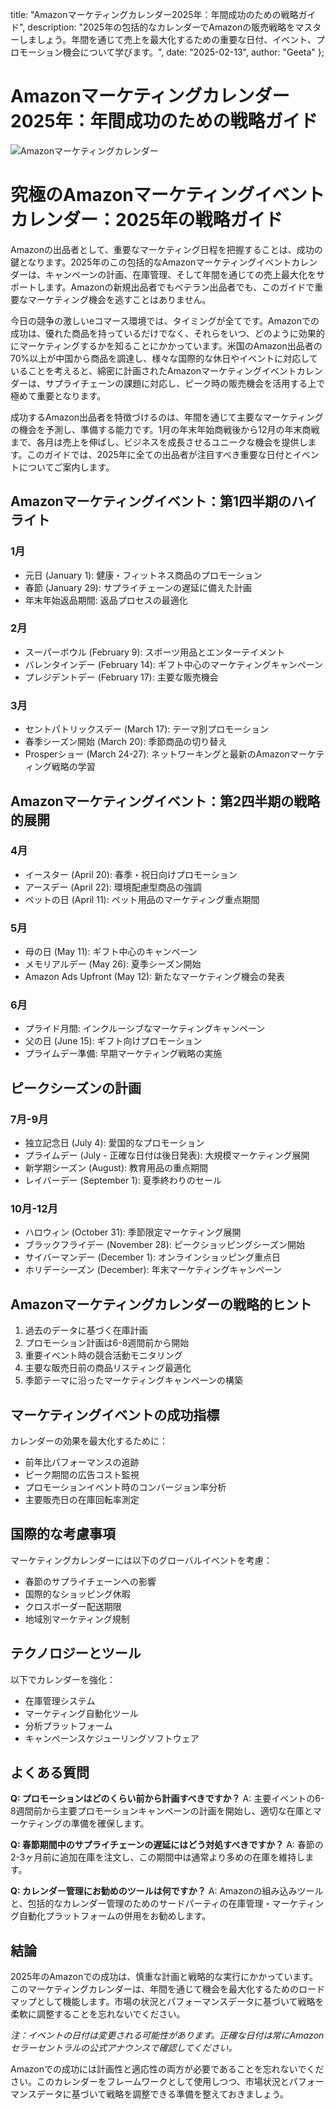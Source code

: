   title: "Amazonマーケティングカレンダー2025年：年間成功のための戦略ガイド",
  description: "2025年の包括的なカレンダーでAmazonの販売戦略をマスターしましょう。年間を通じて売上を最大化するための重要な日付、イベント、プロモーション機会について学びます。",
  date: "2025-02-13",
  author: "Geeta"
};

# Amazonマーケティングカレンダー2025年：年間成功のための戦略ガイド

![Amazonマーケティングカレンダー](/images/blog/amazon-marketing-calendar.jpeg)

# 究極のAmazonマーケティングイベントカレンダー：2025年の戦略ガイド

Amazonの出品者として、重要なマーケティング日程を把握することは、成功の鍵となります。2025年のこの包括的なAmazonマーケティングイベントカレンダーは、キャンペーンの計画、在庫管理、そして年間を通じての売上最大化をサポートします。Amazonの新規出品者でもベテラン出品者でも、このガイドで重要なマーケティング機会を逃すことはありません。

今日の競争の激しいeコマース環境では、タイミングが全てです。Amazonでの成功は、優れた商品を持っているだけでなく、それらをいつ、どのように効果的にマーケティングするかを知ることにかかっています。米国のAmazon出品者の70%以上が中国から商品を調達し、様々な国際的な休日やイベントに対応していることを考えると、綿密に計画されたAmazonマーケティングイベントカレンダーは、サプライチェーンの課題に対応し、ピーク時の販売機会を活用する上で極めて重要となります。

成功するAmazon出品者を特徴づけるのは、年間を通じて主要なマーケティングの機会を予測し、準備する能力です。1月の年末年始商戦後から12月の年末商戦まで、各月は売上を伸ばし、ビジネスを成長させるユニークな機会を提供します。このガイドでは、2025年に全ての出品者が注目すべき重要な日付とイベントについてご案内します。

## Amazonマーケティングイベント：第1四半期のハイライト

### 1月
- 元日 (January 1): 健康・フィットネス商品のプロモーション
- 春節 (January 29): サプライチェーンの遅延に備えた計画
- 年末年始返品期間: 返品プロセスの最適化

### 2月
- スーパーボウル (February 9): スポーツ用品とエンターテイメント
- バレンタインデー (February 14): ギフト中心のマーケティングキャンペーン
- プレジデントデー (February 17): 主要な販売機会

### 3月
- セントパトリックスデー (March 17): テーマ別プロモーション
- 春季シーズン開始 (March 20): 季節商品の切り替え
- Prosperショー (March 24-27): ネットワーキングと最新のAmazonマーケティング戦略の学習

## Amazonマーケティングイベント：第2四半期の戦略的展開

### 4月
- イースター (April 20): 春季・祝日向けプロモーション
- アースデー (April 22): 環境配慮型商品の強調
- ペットの日 (April 11): ペット用品のマーケティング重点期間

### 5月
- 母の日 (May 11): ギフト中心のキャンペーン
- メモリアルデー (May 26): 夏季シーズン開始
- Amazon Ads Upfront (May 12): 新たなマーケティング機会の発表

### 6月
- プライド月間: インクルーシブなマーケティングキャンペーン
- 父の日 (June 15): ギフト向けプロモーション
- プライムデー準備: 早期マーケティング戦略の実施

## ピークシーズンの計画

### 7月-9月
- 独立記念日 (July 4): 愛国的なプロモーション
- プライムデー (July - 正確な日付は後日発表): 大規模マーケティング展開
- 新学期シーズン (August): 教育用品の重点期間
- レイバーデー (September 1): 夏季終わりのセール

### 10月-12月
- ハロウィン (October 31): 季節限定マーケティング展開
- ブラックフライデー (November 28): ピークショッピングシーズン開始
- サイバーマンデー (December 1): オンラインショッピング重点日
- ホリデーシーズン (December): 年末マーケティングキャンペーン

## Amazonマーケティングカレンダーの戦略的ヒント

1. 過去のデータに基づく在庫計画
2. プロモーション計画は6-8週間前から開始
3. 重要イベント時の競合活動モニタリング
4. 主要な販売日前の商品リスティング最適化
5. 季節テーマに沿ったマーケティングキャンペーンの構築

## マーケティングイベントの成功指標

カレンダーの効果を最大化するために：
- 前年比パフォーマンスの追跡
- ピーク期間の広告コスト監視
- プロモーションイベント時のコンバージョン率分析
- 主要販売日の在庫回転率測定

## 国際的な考慮事項

マーケティングカレンダーには以下のグローバルイベントを考慮：
- 春節のサプライチェーンへの影響
- 国際的なショッピング休暇
- クロスボーダー配送期限
- 地域別マーケティング規制

## テクノロジーとツール

以下でカレンダーを強化：
- 在庫管理システム
- マーケティング自動化ツール
- 分析プラットフォーム
- キャンペーンスケジューリングソフトウェア

## よくある質問

**Q: プロモーションはどのくらい前から計画すべきですか？**
A: 主要イベントの6-8週間前から主要プロモーションキャンペーンの計画を開始し、適切な在庫とマーケティングの準備を確保します。

**Q: 春節期間中のサプライチェーンの遅延にはどう対処すべきですか？**
A: 春節の2-3ヶ月前に追加在庫を注文し、この期間中は通常より多めの在庫を維持します。

**Q: カレンダー管理にお勧めのツールは何ですか？**
A: Amazonの組み込みツールと、包括的なカレンダー管理のためのサードパーティの在庫管理・マーケティング自動化プラットフォームの併用をお勧めします。

## 結論

2025年のAmazonでの成功は、慎重な計画と戦略的な実行にかかっています。このマーケティングカレンダーは、年間を通じて機会を最大化するためのロードマップとして機能します。市場の状況とパフォーマンスデータに基づいて戦略を柔軟に調整することを忘れないでください。

*注：イベントの日付は変更される可能性があります。正確な日付は常にAmazon セラーセントラルの公式アナウンスで確認してください。*

Amazonでの成功には計画性と適応性の両方が必要であることを忘れないでください。このカレンダーをフレームワークとして使用しつつ、市場状況とパフォーマンスデータに基づいて戦略を調整できる準備を整えておきましょう。